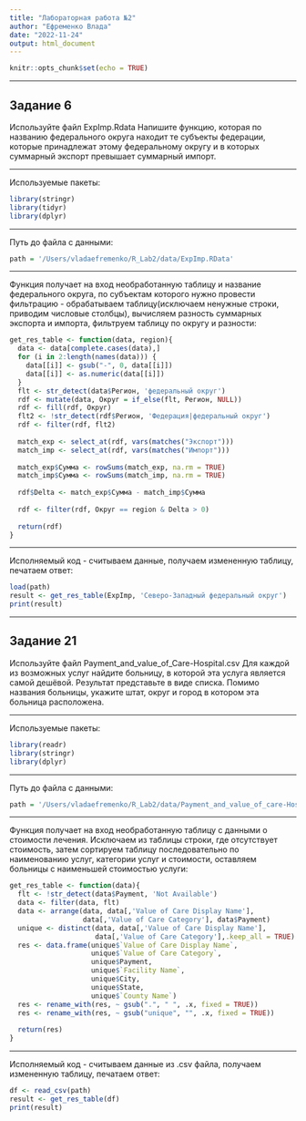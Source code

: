 ```yaml
---
title: "Лабораторная работа №2"
author: "Ефременко Влада"
date: "2022-11-24"
output: html_document
---
```


```r
knitr::opts_chunk$set(echo = TRUE)
```
***
## Задание 6##

Используйте файл ExpImp.Rdata Напишите функцию, которая по названию федерального округа находит те субъекты федерации, которые принадлежат этому федеральному округу и в которых суммарный экспорт превышает суммарный импорт.

***
Используемые пакеты:
```r
library(stringr)
library(tidyr)
library(dplyr)
```
***
Путь до файла с данными:
```r
path = '/Users/vladaefremenko/R_Lab2/data/ExpImp.RData'
```
***
Функция получает на вход необработанную таблицу и название федерального округа, по субъектам которого нужно провести фильтрацию - обрабатываем таблицу(исключаем ненужные строки, приводим числовые столбцы), вычисляем разность суммарных экспорта и импорта, фильтруем таблицу по округу и разности:
```r
get_res_table <- function(data, region){
  data <- data[complete.cases(data),]
  for (i in 2:length(names(data))) {
    data[[i]] <- gsub("-", 0, data[[i]])
    data[[i]] <- as.numeric(data[[i]])
  }
  flt <- str_detect(data$Регион, 'федеральный округ')
  rdf <- mutate(data, Округ = if_else(flt, Регион, NULL))
  rdf <- fill(rdf, Округ)
  flt2 <- !str_detect(rdf$Регион, 'Федерация|федеральный округ')
  rdf <- filter(rdf, flt2)
  
  match_exp <- select_at(rdf, vars(matches("Экспорт")))
  match_imp <- select_at(rdf, vars(matches("Импорт")))
  
  match_exp$Сумма <- rowSums(match_exp, na.rm = TRUE)
  match_imp$Сумма <- rowSums(match_imp, na.rm = TRUE)
  
  rdf$Delta <- match_exp$Сумма - match_imp$Сумма
  
  rdf <- filter(rdf, Округ == region & Delta > 0)
  
  return(rdf)
}
```
***
Исполняемый код - считываем данные, получаем измененную таблицу, печатаем ответ:
```r
load(path)
result <- get_res_table(ExpImp, 'Северо-Западный федеральный округ')
print(result)
```

***
## Задание 21 ##

Используйте файл Payment_and_value_of_Care-Hospital.csv Для каждой из возможных услуг найдите больницу, в которой эта услуга является самой дешёвой. Результат представьте в виде списка. Помимо названия больницы, укажите штат, округ и город в котором эта больница расположена.

***
Используемые пакеты:
```r
library(readr)
library(stringr)
library(dplyr)
```
***
Путь до файла с данными:
```r
path = '/Users/vladaefremenko/R_Lab2/data/Payment_and_value_of_care-Hospital.csv'
```
***
Функция получает на вход необработанную таблицу с данными о стоимости лечения. Исключаем из таблицы строки, где отсутствует стоимость, затем сортируем таблицу последовательно по наименованию услуг, категории услуг и стоимости, оставляем больницы с наименьшей стоимостью услуги:
```r
get_res_table <- function(data){
  flt <- !str_detect(data$Payment, 'Not Available')
  data <- filter(data, flt)
  data <- arrange(data, data[,'Value of Care Display Name'], 
                  data[,'Value of Care Category'], data$Payment)
  unique <- distinct(data, data[,'Value of Care Display Name'], 
                     data[,'Value of Care Category'],.keep_all = TRUE)
  res <- data.frame(unique$`Value of Care Display Name`,
                    unique$`Value of Care Category`,
                    unique$Payment, 
                    unique$`Facility Name`, 
                    unique$City, 
                    unique$State, 
                    unique$`County Name`)
  res <- rename_with(res, ~ gsub(".", " ", .x, fixed = TRUE))
  res <- rename_with(res, ~ gsub("unique", "", .x, fixed = TRUE))
  
  return(res)
}
```
***
Исполняемый код - считываем данные из .csv файла, получаем измененную таблицу, печатаем ответ: 
```r
df <- read_csv(path)
result <- get_res_table(df)
print(result)
```
